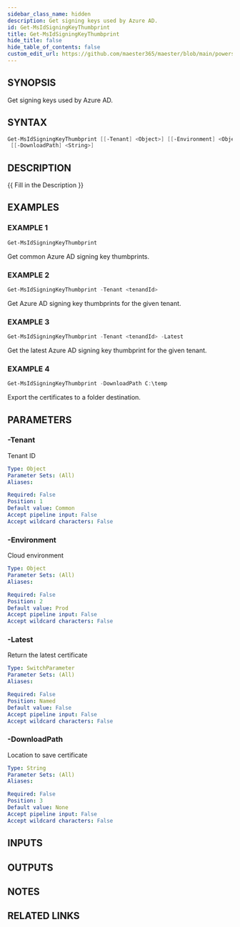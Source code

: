 ```yaml
---
sidebar_class_name: hidden
description: Get signing keys used by Azure AD.
id: Get-MsIdSigningKeyThumbprint
title: Get-MsIdSigningKeyThumbprint
hide_title: false
hide_table_of_contents: false
custom_edit_url: https://github.com/maester365/maester/blob/main/powershell/public/Get-MsIdSigningKeyThumbprint.ps1
---
```


## SYNOPSIS

Get signing keys used by Azure AD.

## SYNTAX

```powershell
Get-MsIdSigningKeyThumbprint [[-Tenant] <Object>] [[-Environment] <Object>] [-Latest]
 [[-DownloadPath] <String>]
```

## DESCRIPTION

\{\{ Fill in the Description \}\}

## EXAMPLES

### EXAMPLE 1

```powershell
Get-MsIdSigningKeyThumbprint
```

Get common Azure AD signing key thumbprints.

### EXAMPLE 2

```powershell
Get-MsIdSigningKeyThumbprint -Tenant <tenandId>
```

Get Azure AD signing key thumbprints for the given tenant.

### EXAMPLE 3

```powershell
Get-MsIdSigningKeyThumbprint -Tenant <tenandId> -Latest
```

Get the latest Azure AD signing key thumbprint for the given tenant.

### EXAMPLE 4

```powershell
Get-MsIdSigningKeyThumbprint -DownloadPath C:\temp
```

Export the certificates to a folder destination.

## PARAMETERS

### -Tenant

Tenant ID

```yaml
Type: Object
Parameter Sets: (All)
Aliases:

Required: False
Position: 1
Default value: Common
Accept pipeline input: False
Accept wildcard characters: False
```

### -Environment

Cloud environment

```yaml
Type: Object
Parameter Sets: (All)
Aliases:

Required: False
Position: 2
Default value: Prod
Accept pipeline input: False
Accept wildcard characters: False
```

### -Latest

Return the latest certificate

```yaml
Type: SwitchParameter
Parameter Sets: (All)
Aliases:

Required: False
Position: Named
Default value: False
Accept pipeline input: False
Accept wildcard characters: False
```

### -DownloadPath

Location to save certificate

```yaml
Type: String
Parameter Sets: (All)
Aliases:

Required: False
Position: 3
Default value: None
Accept pipeline input: False
Accept wildcard characters: False
```

## INPUTS

## OUTPUTS

## NOTES

## RELATED LINKS
